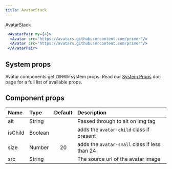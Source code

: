 ```yaml
---
title: AvatarStack
---
```


AvatarStack
```jsx live
 <AvatarPair my={4}>
  <Avatar src="https://avatars.githubusercontent.com/primer"/>
  <Avatar src="https://avatars.githubusercontent.com/primer"/>
 </AvatarPair>
 ```

## System props

Avatar components get `COMMON` system props. Read our [System Props](/system-props) doc page for a full list of available props.

## Component props

| Name | Type | Default | Description |
| :- | :- | :-: | :- |
| alt | String | | Passed through to alt on img tag |
| isChild | Boolean | | adds the `avatar-child` class if present |
| size | Number | 20 | adds the `avatar-small` class if less than 24 |
| src | String | | The source url of the avatar image |
